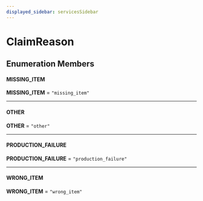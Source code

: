 ```yaml
---
displayed_sidebar: servicesSidebar
---
```



# ClaimReason

## Enumeration Members

#### MISSING\_ITEM

 **MISSING\_ITEM** = `"missing_item"`

___

#### OTHER

 **OTHER** = `"other"`

___

#### PRODUCTION\_FAILURE

 **PRODUCTION\_FAILURE** = `"production_failure"`

___

#### WRONG\_ITEM

 **WRONG\_ITEM** = `"wrong_item"`
